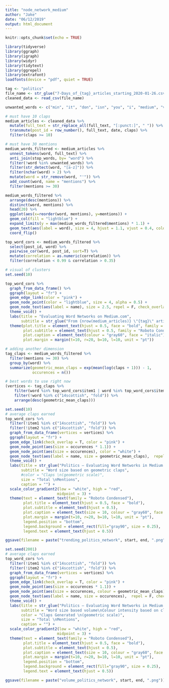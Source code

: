 ```yaml
---
title: "node_network_medium"
author: "Jake"
date: "06/12/2019"
output: html_document
---
```


```r
knitr::opts_chunk$set(echo = TRUE)
```

```r
library(tidyverse)
library(ggraph)
library(igraph)
library(widyr)
library(tidytext)
library(ggrepel)
library(extrafont)
loadfonts(device = "pdf", quiet = TRUE)

tag <- "politics"
file_name <- str_glue("7-Days_of_{tag}_articles_starting_2020-01-26.csv")
cleaned_data <- read_csv(file_name)

unwanted_words <- c("min", "it", "don", "isn", "you", "i", "medium", "ve", "doesn")

# must have 10 claps
medium_articles <- cleaned_data %>%
  mutate(full_text = str_replace_all(full_text, "[:punct:]", " ")) %>%
  transmute(post_id = row_number(), full_text, date, claps) %>%
  filter(claps >= 10)

# must have 30 mentions
medium_words_filtered <- medium_articles %>%
  unnest_tokens(word, full_text) %>%
  anti_join(stop_words, by= "word") %>%
  filter(!word %in% unwanted_words) %>%
  filter(str_detect(word, "[a-z]")) %>%
  filter(nchar(word) > 2) %>%
  mutate(word = str_remove(word, "'")) %>%
  add_count(word, name = "mentions") %>%  
  filter(mentions >= 30) 
```


```r
medium_words_filtered %>%
  arrange(desc(mentions)) %>%
  distinct(word, mentions) %>%
  head(20) %>%
  ggplot(aes(x=reorder(word, mentions), y=mentions)) +
  geom_col(fill = "lightblue") +
  expand_limits(y = max(medium_words_filtered$mentions) * 1.1) +
  geom_text(aes(label = word), size = 4, hjust = 1.1, vjust = 0.4, colour = "white") +
  coord_flip() 
```


```r
top_word_cors <- medium_words_filtered %>%
  select(post_id, word) %>%
  pairwise_cor(word, post_id, sort=T) %>%
  mutate(correlation = as.numeric(correlation)) %>%
  filter(correlation < 0.99 & correlation > 0.35) 
```

```r
# visual of clusters
set.seed(10)

top_word_cors %>%
  graph_from_data_frame() %>%
  ggraph(layout = "fr") +
  geom_edge_link(color = "pink") + 
  geom_node_point(color = "lightblue", size = 4, alpha = 0.5) +
  geom_node_text(aes(label = name), size = 2.5, repel = F, check_overlap = T) +
  theme_void() +
  labs(title = "Evaluating Word Networks on Medium.com",
       subtitle = str_glue("From {nrow(medium_articles)} \"{tag}\" articles between {start} and {end}")) +
  theme(plot.title = element_text(hjust = 0.5, face = "bold", family = "Roboto Condensed"),
        plot.subtitle = element_text(hjust = 0.5, family = "Roboto Condensed"),
        plot.caption = element_text(colour = "gray60", face = "italic"),
        plot.margin = margin(t=10, r=20, b=10, l=10, unit = "pt")) 
```

```r
# adding another dimension
tag_claps <- medium_words_filtered %>%
  filter(mentions >= 30) %>%
  group_by(word) %>%
  summarize(geometric_mean_claps = exp(mean(log(claps + 1))) - 1,
            occurences = n())

# best words to use right now
(vertices <- tag_claps %>%
    filter(word %in% top_word_cors$item1 | word %in% top_word_cors$item2) %>%
    filter(!word %in% c("14scottish", "fold")) %>%
    arrange(desc(geometric_mean_claps)))
```

```r
set.seed(10)
# average claps earned
top_word_cors %>%
  filter(!item1 %in% c("14scottish", "fold")) %>%
  filter(!item2 %in% c("14scottish", "fold")) %>%
  graph_from_data_frame(vertices = vertices) %>%
  ggraph(layout = "fr") +
  geom_edge_link(check_overlap = T, color = "pink") + 
  geom_node_point(aes(size = occurences * 1.1)) +
  geom_node_point(aes(size = occurences), color = "white") +
  geom_node_text(aes(label = name, size = geometric_mean_claps),  repel = F, check_overlap = T) +
  theme_void() +
  labs(title = str_glue("Politics — Evaluating Word Networks in Medium.com"), 
       subtitle = "Word size based on geometric claps", 
       #color = "Claps \n(geometric scale)", 
       size = "Total \nMentions",
       caption = "") +
  scale_color_gradient2(low = "white", high = "red",
                       midpoint = 3) +
  theme(text = element_text(family = "Roboto Condensed"),
        plot.title = element_text(hjust = 0.5, face = "bold"),
        plot.subtitle = element_text(hjust = 0.5),
        plot.caption = element_text(size = 10, colour = "gray60", face = "italic"),
        plot.margin = margin(t=10, r=20, b=10, l=10, unit = "pt"),
        legend.position = "bottom",
        legend.background = element_rect(fill="gray90", size = 0.25),
        legend.text = element_text(hjust = 0.5))

ggsave(filename = paste("trending_politics_network", start, end, ".png"))
```

```r
set.seed(2001)
# average claps earned
top_word_cors %>%
  filter(!item1 %in% c("14scottish", "fold")) %>%
  filter(!item2 %in% c("14scottish", "fold")) %>%
  graph_from_data_frame(vertices = vertices) %>%
  ggraph(layout = "fr") +
  geom_edge_link(check_overlap = T, color = "pink") + 
  geom_node_point(aes(size = occurences * 1.1)) +
  geom_node_point(aes(size = occurences, colour = geometric_mean_claps)) +
  geom_node_text(aes(label = name, size = occurences),  repel = F, check_overlap = T) +
  theme_void() +
  labs(title = str_glue("Politics — Evaluating Word Networks in Medium.com"), 
       subtitle = "Word size based volume\nColour intensity based on claps", 
       color = "Claps Generated \n(geometric scale)", 
       size = "Total \nMentions",
       caption = "") +
  scale_color_gradient2(low = "white", high = "red",
                       midpoint = 3) +
  theme(text = element_text(family = "Roboto Condensed"),
        plot.title = element_text(hjust = 0.5, face = "bold"),
        plot.subtitle = element_text(hjust = 0.5),
        plot.caption = element_text(size = 10, colour = "gray60", face = "italic"),
        plot.margin = margin(t=10, r=20, b=10, l=10, unit = "pt"),
        legend.position = "bottom",
        legend.background = element_rect(fill="gray90", size = 0.25),
        legend.text = element_text(hjust = 0.5))

ggsave(filename = paste("volume_politics_network", start, end, ".png"))
```

